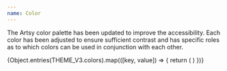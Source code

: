 ```yaml
---
name: Color
---
```


The Artsy color palette has been updated to improve the accessibility. Each color has been adjusted to ensure sufficient contrast and has specific roles as to which colors can be used in conjunction with each other.

<Spacer m={4} />

<Flex flexWrap='wrap'>
	{Object.entries(THEME_V3.colors).map(([key, value]) => {
		return (
			<Box pr={2} pb={2}>
				<ColorComponent color={key} />
			</Box>
		)
	})}
</Flex>
